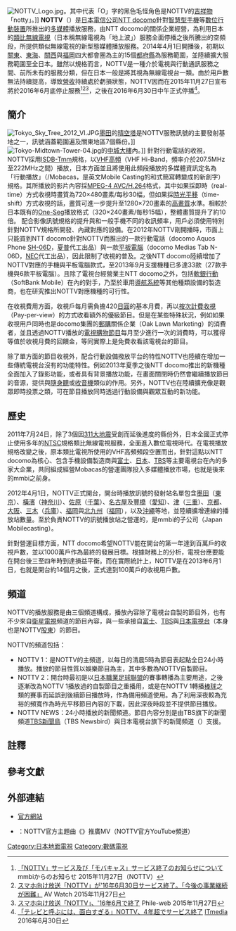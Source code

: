 {{NoteTA
|1=zh-tw:數位;zh-hk:數碼;zh-cn:数码;
}}
[[File:NOTTV_Logo.jpg|thumb]]。其中代表「O」字的黑色毛怪角色是NOTTV的[[吉祥物|吉祥物]]「notty」。]]
'''NOTTV'''（{{lang-ja|ノッティーヴィー}}{{NoteTag|雖然拼寫方式與英文的「Not TV」（不是電視）雷同，但「NOTTV」實際上是日語的[[日語羅馬字|羅馬拼音轉寫]]，因此發音較為接近英文的「No TV」。}}）是[[日本|日本]][[電信公司|電信公司]][[NTT_docomo|NTT docomo]]針對[[智慧型手機|智慧型手機]]等[[数字信号|數位]][[行動裝置|行動裝置]]所推出的[[多媒體|多媒體]]播放服務，由NTT docomo的關係企業{{link-ja|mmbi|mmbi}}經營，為利用日本的[[類比電視|類比]][[地面電視|無線電視]]（日本稱無線電視為「地上波」）服務全面停播之後所騰出的空頻段，所提供類似無線電視的新型態媒體播放服務。2014年4月1日開播後，初期以[[關東地方|關東]]、[[東海地方|東海]]、[[近畿地方|關西]]與[[福岡市|福岡]]四大都會圈為主的15個[[都道府縣|都府縣]]為服務範圍，並陸續擴大服務範圍至全日本。雖然以規格而言，NOTTV是一種介於電視與行動通訊服務之間、前所未有的服務分類，但在日本一般是將其視為無線電視台一類。由於用戶數無法持續提高，導致[[營收|營收]]持續處於虧損狀態，NOTTV因而在2015年11月27日宣布將於2016年6月底停止服務<ref>[http://info.nottv.jp/nottv/2015/11/27/1197.html 「NOTTV」サービス及び「モバキャス」サービス終了のお知らせについて] {{Wayback|url=http://info.nottv.jp/nottv/2015/11/27/1197.html |date=20160504224556 }} mmbiからのお知らせ 2015年11月27日（NOTTV）</ref><ref>[http://av.watch.impress.co.jp/docs/news/20151127_732603.html スマホ向け放送「NOTTV」が'16年6月30日サービス終了。「今後の事業継続が困難」] {{Wayback|url=http://av.watch.impress.co.jp/docs/news/20151127_732603.html |date=20160414172729 }} AV Watch 2015年11月27日</ref><ref>[http://www.phileweb.com/news/d-av/201511/27/37821.html スマホ向け放送「NOTTV」、'16年6月で終了] {{Wayback|url=http://www.phileweb.com/news/d-av/201511/27/37821.html |date=20151208073216 }} Phile-web 2015年11月27日</ref>，之後在2016年6月30日中午正式停播<ref name="Fin">[http://www.itmedia.co.jp/business/articles/1606/30/news153.html 「テレビと呼ぶには、面白すぎる」NOTTV、4年超でサービス終了] {{Wayback|url=http://www.itmedia.co.jp/business/articles/1606/30/news153.html |date=20160702021028 }} [[ITmedia|ITmedia]] 2016年6月30日</ref>。

==簡介==
[[File:Tokyo_Sky_Tree_2012_Ⅵ.JPG|thumb]][[墨田區|墨田]]的[[晴空塔|晴空塔]]是NOTTV服務訊號的主要發射基地之一，訊號涵蓋範圍遍及關東地區7個縣份。]]
[[File:Tokyo-Midtown-Tower-04.jpg|thumb]]的[[中城大樓|中城大樓]]內。]]
針對行動電話的收視，NOTTV採用[[ISDB|ISDB-Tmm]]規格，以[[VHF|VHF高頻]]（VHF Hi-Band，頻率介於207.5MHz至222MHz之間）播放，日本方面並且將使用此頻段播放的多媒體資訊定名為「行動播放」（{{lang|ja|モバキャス}}/Mobacas，是英文Mobile Casting的和式簡寫轉變成的新創字）規格{{R|Mobacas}}。其所播放的影片內容採[[H.264/MPEG-4_AVC|MPEG-4 AVC/H.264]]格式，其中如果採即時（real-time）方式收視時畫質為720×480畫素/每秒30幅，但如果採[[時光平移|時光平移]]（time-shift）方式收視的話，畫質可進一步提升至1280×720畫素的[[高清晰度电视|高畫質]]水準。相較於日本既有的[[1seg|One-Seg]]播放格式（320×240畫素/每秒15幅），整體畫質提升了約10倍{{R|LondonOlympics}}。
配合影像訊號規格的提升與和一般手機不同的收訊頻率，用戶必須使用特別針對NOTTV規格所開發、內藏對應{{link-en|調諧器|Tuner (radio)}}的設備。在2012年NOTTV剛開播時，市面上只能買到NTT docomo針對NOTTV而推出的一款行動電話（docomo Aquos Phone [[SH-06D|SH-06D]]，[[夏普|夏普]]代工出品）與一款[[平板電腦|平板電腦]]（docomo Medias Tab N-06D，[[NEC|NEC]]代工出品），因此限制了收視的普及。之後NTT docomo陸續增加了NOTTV對應的手機與平板電腦款式，至2013年9月支援機種已多達33款（27款手機與6款平板電腦）。且除了電視台經營業主NTT docomo之外，包括[[軟銀行動|軟銀行動]]（SoftBank Mobile）在內的{{link-en|行動電話業者|Mobile phone operator}}對手，乃至於車用[[導航系統|導航系統]]等其他種類設備的製造商，也在研究推出NOTTV對應機種的可行性。

在收視費用方面，收視戶每月需負擔420[[日圓|日圓]]的基本月費，再以[[按次計費收視|按次計費收視]]（Pay-per-view）的方式收看額外的優級節目{{R|AVWatch_20111129}}。但是在某些特殊狀況，例如如果收視用戶同時也是docomo集團的[[郵購|郵購]]關係企業{{link-ja|橡樹坪行銷|オークローンマーケティング}}（Oak Lawn Marketing）的消費者，並且透過NOTTV播放的[[電視購物|電視購物節目]]每月至少進行一次的消費時，可以獲得等值於收視月費的回饋金，等同實際上是免費收看該電視台的節目{{R|OakLawn}}。

除了單方面的節目收視外，配合行動設備撥放平台的特性NOTTV也陸續在增加一些傳統電視台沒有的功能特性。例如2013年夏季之後NTT docomo推出的新機種全面加入了錄影功能，或者具有背景播放功能，在畫面關閉時仍然會繼續播放節目的音源，提供與[[隨身聽|隨身聽]]或[[收音機|收音機]]類似的作用。另外，NOTTV也在陸續擴充像是觀眾即時投票之類，可在節目播放同時透過行動設備與觀眾互動的新功能。

==歷史==
2011年7月24日，除了3個因[[311大地震|311大地震]]受創而延後進度的縣份外，日本全國正式停止使用多年的[[NTSC|NTSC]]規格類比無線電視服務，全面進入數位電視時代。在電視播放規格改變之後，原本類比電視所使用的VHF高頻頻段空置而出，針對這點以NTT docomo為核心、包含手機設備製造商與[[富士電視台|富士]]、[[日本電視台|日本]]、[[TBS|TBS]]等主要電視台在內的多家大企業，共同組成經營Mobacas的營運團隊投入多媒體播放市場，也就是後來的mmbi之前身{{R|AVWatch_20111129}}。

2012年4月1日，NOTTV正式開台，開台時播放訊號的發射站名單包含[[墨田區|墨田]]（[[東京都|東京]]）、[[橫濱市|橫濱]]（[[神奈川縣|神奈川]]）、[[佐原市|佐原]]（[[千葉縣|千葉]]）、[[名古屋|名古屋]]及[[豐橋市|豐橋]]（[[愛知縣|愛知]]）、[[津市_(日本)|津]]（[[三重縣|三重]]）、[[京都市|京都]]、[[大阪市|大阪]]、[[三木市|三木]]（[[兵庫縣|兵庫]]）、[[福岡市|福岡]]與[[北九州市|北九州]]（[[福岡縣|福岡]]），以及[[沖繩縣|沖繩]]等地，並陸續擴增連線的播放站數量{{R|AVWatch_20111129}}。至於負責NOTTV的訊號播放站之營運的，是mmbi的子公司{{link-ja|日本行動播放|ジャパン・モバイルキャスティング}}（Japan Mobilecasting）。

針對營運目標方面，NTT docomo希望NOTTV能在開台的第一年達到百萬戶的收視戶數，並以1000萬戶作為最終的發展目標。根據財務上的分析，電視台應要能在開台後三至四年時到達損益平衡{{R|AVWatch_20111129}}。而在實際統計上，NOTTV是在2013年6月1日，也就是開台約14個月之後，正式達到100萬戶的收視用戶數{{R|1M_subs}}。

==頻道==
NOTTV的播放服務是由三個頻道構成，播放內容除了電視台自製的節目外，也有不少來自[[衛星電視|衛星電視]]頻道{{link-ja|SkyPerfecTV|スカパー!プレミアムサービス}}的節目內容，與一些承接自[[富士電視台|富士]]、[[TBS|TBS]]與[[日本電視台|日本電視台]]（本身也是NOTTV[[股東|股東]]）的節目。

NOTTV的頻道包括：
* NOTTV 1：是NOTTV的主頻道，以每日的清晨5時為節目表起點全日24小時播放。播放的節目性質以娛樂節目為主，其中多數為NOTTV自製節目。
* NOTTV 2：開台時最初是以[[日本職業足球聯盟|日本職業足球聯盟]]的賽事轉播為主要用途，之後逐漸改為NOTTV 1播放過的自製節目之重播用，或是在NOTTV 1轉播[[棒球|棒球]]之類的賽事而延誤到後續節目播放時，作為備用頻道使用。為了利用深夜較為充裕的頻寬作為時光平移節目內容的下載，因此深夜時段並不提供節目播放。
* NOTTV NEWS：24小時播放的新聞頻道。節目內容分別是由TBS旗下的新聞頻道[[TBS新聞鳥|TBS新聞鳥]]（TBS Newsbird）與日本電視台旗下的新聞頻道{{link-ja|日視NEWS24|日テレNEWS24}}（{{lang|ja|日テレNEWS24}}）支援。

==註釋==
{{reflist|group="註"}}

==參考文獻==
{{reflist|2|refs=
<ref name="AVWatch_20111129">{{cite web |url=http://av.watch.impress.co.jp/docs/news/20111129_494254.html |language=ja |script-title=ja:スマホ向け放送「NOTTV」は月額420円で4月1日に開始 －3ch放送と蓄積型。「オールナイトニッポン2部」など |publisher=AV Watch |date=2011-11-29 |accessdate=2014-03-13 |archive-date=2016-03-04 |archive-url=https://web.archive.org/web/20160304124047/http://av.watch.impress.co.jp/docs/news/20111129_494254.html |dead-url=no }}</ref>

<ref name="OakLawn">{{cite press release |script-title=ja:通信販売業界初、スマートフォン向け放送局 「ＮＯＴＴＶ（ノッティーヴィー）」向けショッピング番組を共同企画 ～クロスメディア展開による販路の拡大～ |publisher=Oak Lawn Marketing（透過PR Times） |date=2012-04-03 |url=http://prtimes.jp/main/html/rd/p/000000028.000001915.html |format= |language=ja |accessdate=2014-03-13 |quote= |archive-date=2016-03-04 |archive-url=https://web.archive.org/web/20160304205656/http://prtimes.jp/main/html/rd/p/000000028.000001915.html |dead-url=no }}</ref>

<ref name="1M_subs">{{cite press release |script-title=ja:「ＮＯＴＴＶ」契約者数が１００万を突破 |publisher=NOTTV官方網站 |date=2013-06-03 |url=http://info.nottv.jp/mmbi/2013/06/03/0434.html |format= |language=ja |accessdate=2014-03-13 |quote= |deadurl=yes |archiveurl=https://web.archive.org/web/20140313090351/http://info.nottv.jp/mmbi/2013/06/03/0434.html |archivedate=2014-03-13 }}</ref>

<ref name="LondonOlympics">{{cite press release |script-title=ja:～世界最大のスポーツの祭典をスマートフォンで観戦しよう！～ 『ロンドンオリンピック』 放送決定！ |publisher=NOTTV官方網站 |date=2012-06-29 |url=http://info.nottv.jp/nottv/upload/%E2%97%86NOTTV%20Press%20Release_%E3%83%AD%E3%83%B3%E3%83%89%E3%83%B3%E3%82%AA%E3%83%AA%E3%83%B3%E3%83%94%E3%83%83%E3%82%AF2012.pdf |format=PDF |language=ja |accessdate=2014-03-18 |quote= |deadurl=yes |archiveurl=https://web.archive.org/web/20131016020921/http://info.nottv.jp/nottv/upload/%E2%97%86NOTTV%20Press%20Release_%E3%83%AD%E3%83%B3%E3%83%89%E3%83%B3%E3%82%AA%E3%83%AA%E3%83%B3%E3%83%94%E3%83%83%E3%82%AF2012.pdf |archivedate=2013-10-16 }}</ref>

<ref name="Mobacas">{{cite web |url=http://www.nottv.jp/company/mobacas/ |language=ja |script-title=ja:モバキャスとは |publisher=NOTTV官方網站 |date= |accessdate=2014-03-18 |deadurl=yes |archiveurl=https://web.archive.org/web/20140318040528/http://www.nottv.jp/company/mobacas/ |archivedate=2014-03-18 }}</ref>
}}

==外部連結==
* [https://web.archive.org/web/20160630203001/http://www.nottv.jp/ 官方網站]{{ja}}
* {{youtube|X4JugwRJMcg|《notty 愛的主題曲》}}：NOTTV官方主題曲《{{lang|ja|notty 愛のテーマ}}》推廣MV（NOTTV官方YouTube頻道）

{{DEFAULTSORT:NOTTV}}
[[Category:日本地面電視|Category:日本地面電視]]
[[Category:數碼電視|Category:數碼電視]]